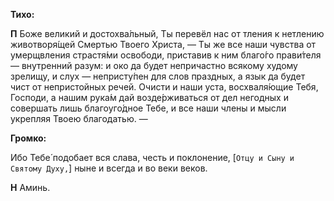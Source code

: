**Тихо:**

**П** Боже великий и достохва́льный, Ты перевёл нас от тления к нетлению животворя́щей Смертью Твоего Христа, — Ты же все наши чувства от умерщвления страстя́ми освободи, приставив к ним благо́го прави́теля — внутренний разум: и око да будет непричастно всякому худому зрелищу, и слух — непристу́пен для слов праздных, а язык да будет чист от непристойных речей. Очисти и наши уста, восхваля́ющие Тебя, Господи, а нашим рука́м дай возде́рживаться от дел негодных и совершать лишь благоуго́дное Тебе, и все наши члены и мысли укрепляя Твоею благодатью. —

**Громко:**

Ибо Тебе́ подобает вся слава, честь и поклонение, <R>[</R>`Отцу и Сыну и Святому Духу,`<R>]</R> ныне и всегда и во веки веков.

**Н** Аминь.
